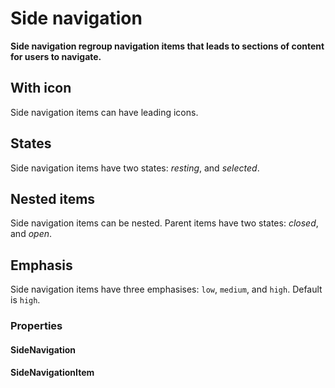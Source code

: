 # Side navigation <ReactStabilityFlag status="stable" />

**Side navigation regroup navigation items that leads to sections of content for users to navigate.**

<DemoBlock demo="default" />

## With icon

Side navigation items can have leading icons.

<DemoBlock demo="with-icon" />

## States

Side navigation items have two states: _resting_, and _selected_.

<DemoBlock demo="states" />

## Nested items

Side navigation items can be nested. Parent items have two states: _closed_, and _open_.

<DemoBlock demo="nested" />

## Emphasis

Side navigation items have three emphasises: `low`, `medium`, and `high`. Default is `high`.

<DemoBlock demo="emphasis" />

### Properties

#### SideNavigation

<PropTable component="SideNavigation" />

#### SideNavigationItem

<PropTable component="SideNavigationItem" />

